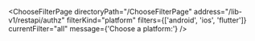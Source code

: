 

<ChooseFilterPage
  directoryPath="/ChooseFilterPage"
  address="/lib-v1/restapi/authz"
  filterKind="platform"
  filters={['android', 'ios', 'flutter']}
  currentFilter="all"
  message={'Choose a platform:'}
/>
